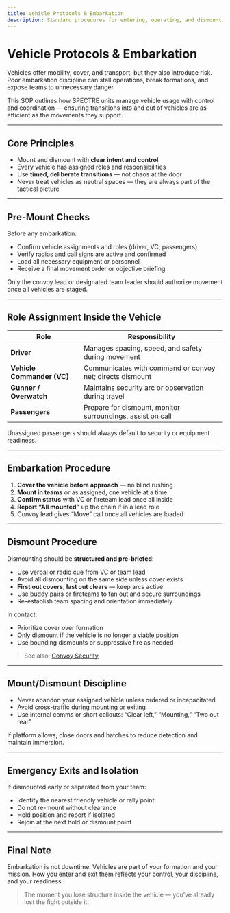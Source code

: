 ```yaml
---
title: Vehicle Protocols & Embarkation
description: Standard procedures for entering, operating, and dismounting vehicles in a coordinated and safe manner.
---
```


# Vehicle Protocols & Embarkation

Vehicles offer mobility, cover, and transport, but they also introduce risk. Poor embarkation discipline can stall operations, break formations, and expose teams to unnecessary danger.

This SOP outlines how SPECTRE units manage vehicle usage with control and coordination — ensuring transitions into and out of vehicles are as efficient as the movements they support.

---

## Core Principles

- Mount and dismount with **clear intent and control**
- Every vehicle has assigned roles and responsibilities
- Use **timed, deliberate transitions** — not chaos at the door
- Never treat vehicles as neutral spaces — they are always part of the tactical picture

---

## Pre-Mount Checks

Before any embarkation:

- Confirm vehicle assignments and roles (driver, VC, passengers)
- Verify radios and call signs are active and confirmed
- Load all necessary equipment or personnel
- Receive a final movement order or objective briefing

Only the convoy lead or designated team leader should authorize movement once all vehicles are staged.

---

## Role Assignment Inside the Vehicle

| Role                       | Responsibility                                             |
| -------------------------- | ---------------------------------------------------------- |
| **Driver**                 | Manages spacing, speed, and safety during movement         |
| **Vehicle Commander (VC)** | Communicates with command or convoy net; directs dismount  |
| **Gunner / Overwatch**     | Maintains security arc or observation during travel        |
| **Passengers**             | Prepare for dismount, monitor surroundings, assist on call |

Unassigned passengers should always default to security or equipment readiness.

---

## Embarkation Procedure

1. **Cover the vehicle before approach** — no blind rushing
2. **Mount in teams** or as assigned, one vehicle at a time
3. **Confirm status** with VC or fireteam lead once all inside
4. **Report “All mounted”** up the chain if in a lead role
5. Convoy lead gives “Move” call once all vehicles are loaded

---

## Dismount Procedure

Dismounting should be **structured and pre-briefed**:

- Use verbal or radio cue from VC or team lead
- Avoid all dismounting on the same side unless cover exists
- **First out covers**, **last out clears** — keep arcs active
- Use buddy pairs or fireteams to fan out and secure surroundings
- Re-establish team spacing and orientation immediately

In contact:

- Prioritize cover over formation
- Only dismount if the vehicle is no longer a viable position
- Use bounding dismounts or suppressive fire as needed

> See also: [Convoy Security](/sop/logistics-and-sustainment/convoy-procedures/security)

---

## Mount/Dismount Discipline

- Never abandon your assigned vehicle unless ordered or incapacitated
- Avoid cross-traffic during mounting or exiting
- Use internal comms or short callouts: “Clear left,” “Mounting,” “Two out rear”

If platform allows, close doors and hatches to reduce detection and maintain immersion.

---

## Emergency Exits and Isolation

If dismounted early or separated from your team:

- Identify the nearest friendly vehicle or rally point
- Do not re-mount without clearance
- Hold position and report if isolated
- Rejoin at the next hold or dismount point

---

## Final Note

Embarkation is not downtime. Vehicles are part of your formation and your mission. How you enter and exit them reflects your control, your discipline, and your readiness.

> The moment you lose structure inside the vehicle — you’ve already lost the fight outside it.
